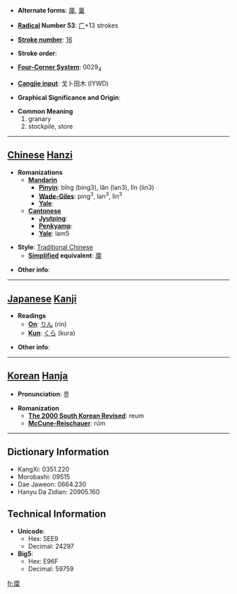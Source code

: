 * '''Alternate forms''': [[廪]], [[稟]]

* '''[[Wiktionary:Chinese radical index| Radical]] Number 53''': [[Wiktionary:Chinese radical index 广|广]]+13 strokes

* '''[[Wiktionary:Chinese total strokes index|Stroke number]]''': [[Wiktionary:Chinese total strokes index 16|16]]

* '''Stroke order''': 

* '''[[Wiktionary:Chinese four corner index|Four-Corner System]]''': 0029<sub>4</sub>

* '''[[Wiktionary:Chinese Cangjie index|Cangjie input]]''': 戈卜田木 (IYWD)

* '''Graphical Significance and Origin''': 

* '''Common Meaning'''
*#granary
*# stockpile, store


----

== [[Chinese]] [[Hanzi]] ==

* '''Romanizations'''
** '''[[Mandarin]]'''
*** '''[[Pinyin]]''': bǐng (bing3), lǎn (lan3), lǐn (lin3)
*** '''[[Wade-Giles]]''': ping<sup>3</sup>, lan<sup>3</sup>, lin<sup>3</sup>
*** '''[[Yale]]''': 
** '''[[Cantonese]]'''
*** '''[[Jyutping]]''':
*** '''[[Penkyamp]]''': 
*** '''[[Yale]]''': lam5

* '''Style''': [[Traditional Chinese]] 
** '''[[Simplified Chinese|Simplified]] equivalent''': [[廪]]

* '''Other info''': 

----

== [[Japanese]] [[Kanji]] ==

* '''Readings'''
** '''[[On]]''': [[りん]] (rin)
** '''[[Kun]]''': [[くら]] (kura)

* '''Other info''':  

----

== [[Korean]] [[Hanja]] ==

* '''Pronunciation''': 름

* '''Romanization'''
** '''[[The 2000 South Korean Revised Romanization|The 2000 South Korean Revised]]''': reum
** '''[[McCune-Reischauer]]''': rŭm

----

== Dictionary Information ==

* KangXi: 0351.220
* Morobashi: 09515
* Dae Jaweon: 0664.230
* Hanyu Da Zidian: 20905.160

== Technical Information ==

* '''Unicode''':
** Hex: 5EE9
** Decimal: 24297
* '''Big5''':
** Hex: E96F
** Decimal: 59759

[[fr:廩]]